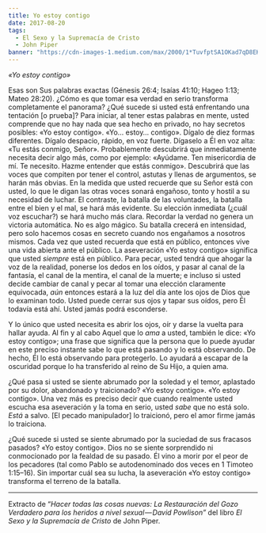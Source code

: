 ```yaml
---
title: Yo estoy contigo
date: 2017-08-20
tags:
  - El Sexo y la Supremacía de Cristo
  - John Piper
banner: "https://cdn-images-1.medium.com/max/2000/1*TuvfptSA1OKad7qD8EKXZQ.jpeg"
---
```


_«Yo estoy contigo»_

Esas son Sus palabras exactas (Génesis 26:4; Isaías 41:10; Hageo 1:13; Mateo 28:20). ¿Cómo es que tomar esa verdad en serio transforma completamente el panorama? ¿Qué sucede si usted está enfrentando una tentación [o prueba]? Para iniciar, al tener estas palabras en mente, usted comprende que no hay nada que sea hecho en privado, no hay secretos posibles: «Yo estoy contigo». «Yo… estoy… contigo». Dígalo de diez formas diferentes. Dígalo despacio, rápido, en voz fuerte. Dígaselo a Él en voz alta: «Tu estás conmigo, Señor». Probablemente descubrirá que inmediatamente necesita decir algo más, como por ejemplo: «Ayúdame. Ten misericordia de mí. Te necesito. Hazme entender que estás conmigo». Descubrirá que las voces que compiten por tener el control, astutas y llenas de argumentos, se harán más obvias. En la medida que usted recuerde que su Señor está con usted, lo que le digan las otras voces sonará engañoso, tonto y hostil a su necesidad de luchar. El contraste, la batalla de las voluntades, la batalla entre el bien y el mal, se hará más evidente. Su elección inmediata (¿cuál voz escuchar?) se hará mucho más clara. Recordar la verdad no genera un victoria automática. No es algo mágico. Su batalla crecerá en intensidad, pero solo hacemos cosas en secreto cuando nos engañamos a nosotros mismos. Cada vez que usted recuerda que está en público, entonces vive una vida abierta ante el público. La aseveración «Yo estoy contigo» significa que usted _siempre_ está en público. Para pecar, usted tendrá que ahogar la voz de la realidad, ponerse los dedos en los oídos, y pasar al canal de la fantasía, el canal de la mentira, el canal de la muerte; e incluso si usted decide cambiar de canal y pecar al tomar una elección claramente equivocada, _aún_ entonces estará a la luz del día ante los ojos de Dios que lo examinan todo. Usted puede cerrar sus ojos y tapar sus oídos, pero Él todavía está ahí. Usted jamás podrá esconderse.

Y lo único que usted necesita es abrir los ojos, oír y darse la vuelta para hallar ayuda. Al fin y al cabo Aquel que lo _ama_ a usted, también le dice: «Yo estoy contigo»; una frase que significa que la persona que lo puede ayudar en este preciso instante sabe lo que está pasando y lo está observando. De hecho, Él lo está observando para protegerlo. Lo ayudará a escapar de la oscuridad porque lo ha transferido al reino de Su Hijo, a quien ama.

¿Qué pasa si usted se siente abrumado por la soledad y el temor, aplastado por su dolor, abandonado y traicionado? «Yo estoy contigo». «Yo estoy contigo». Una vez más es preciso decir que cuando realmente usted escucha esa aseveración y la toma en serio, usted _sabe_ que no está solo. _Está_ a salvo. [El pecado manipulador] lo traicionó, pero el amor firme jamás lo traiciona.

¿Qué sucede si usted se siente abrumado por la suciedad de sus fracasos pasados? «Yo estoy contigo». Dios no se siente sorprendido ni conmocionado por la fealdad de su pasado. Él vino a morir por el peor de los pecadores (tal como Pablo se autodenominado dos veces en 1 Timoteo 1:15–16). Sin importar cuál sea su lucha, la aseveración «Yo estoy contigo» transforma el terreno de la batalla.

---

Extracto de “_Hacer todas las cosas nuevas: La Restauración del Gozo Verdadero para los heridos a nivel sexual — David Powlison”_ del libro _El Sexo y la Supremacía de Cristo_ de John Piper.
